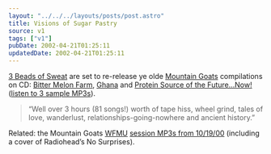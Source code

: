 ```yaml
---
layout: "../../../layouts/posts/post.astro"
title: Visions of Sugar Pastry
source: v1
tags: ["v1"]
pubDate: 2002-04-21T01:25:11
updatedDate: 2002-04-21T01:25:11
---
```


[3 Beads of Sweat][1] are set to re-release ye olde [Mountain Goats][2] compilations on CD: [Bitter Melon Farm][3], [Ghana][4] and [Protein Source of the Future&#8230;Now!][5] ([listen to 3 sample MP3s][6]).

> &#8220;Well over 3 hours (81 songs!) worth of tape hiss, wheel grind, tales of love, wanderlust, relationships-going-nowhere and ancient history.&#8221;

Related: the Mountain Goats [WFMU][7] [session MP3s from 10/19/00][8] (including a cover of Radiohead&#8217;s No Surprises).

[1]: http://www.3bos.com/ "3 Beads of Sweat record label"
[2]: http://www.themountaingoats.net/
[3]: http://www.3bos.com/label/releases/1002.html "the Mountain Goats: 'Bitter Melon Farm'"
[4]: http://www.3bos.com/label/releases/1003.html "the Mountain Goats: 'Ghana'"
[5]: http://www.3bos.com/label/releases/1001.html "the Mountain Goats: 'Protein Source of the Future...Now!'"
[6]: http://www.3bos.com/label/artists/mountaingoats/mountaingoats_mp3.html "Listen to 'Love Cuts the Strings', 'Star Dusting' and 'Going to Port Washington'"
[7]: http://www.wfmu.org/ "WFMU: excellent 'non-commercial, freeform radio station' broadcasting online"
[8]: http://www.knerd.com/~sashwap/goats/
